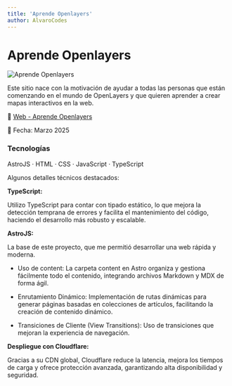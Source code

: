 ```yaml
---
title: 'Aprende Openlayers'
author: AlvaroCodes
---
```


# Aprende Openlayers

<img
  src="/porfolio/images/aprende-ol.webp"
  alt="Aprende Openlayers"
  transition:name="Aprende Openlayers"
/>

Este sitio nace con la motivación de ayudar a todas las personas que están comenzando en el mundo de OpenLayers y que quieren aprender a crear mapas interactivos en la web.

🔗 [Web - Aprende Openlayers](https://aprendeopenlayers.dev/)

📅 Fecha: Marzo 2025

### Tecnologías 
AstroJS · HTML · CSS · JavaScript · TypeScript

Algunos detalles técnicos destacados:

**TypeScript:**  

Utilizo TypeScript para contar con tipado estático, lo que mejora la detección temprana de errores y facilita el mantenimiento del código, haciendo el desarrollo más robusto y escalable.

**AstroJS:**  

La base de este proyecto, que me permitió desarrollar una web rápida y moderna.

- Uso de content: La carpeta content en Astro organiza y gestiona fácilmente todo el contenido, integrando archivos Markdown y MDX de forma ágil.

- Enrutamiento Dinámico: Implementación de rutas dinámicas para generar páginas basadas en colecciones de artículos, facilitando la creación de contenido dinámico.

- Transiciones de Cliente (View Transitions): Uso de transiciones que mejoran la experiencia de navegación.

**Despliegue con Cloudflare:**  

Gracias a su CDN global, Cloudflare reduce la latencia, mejora los tiempos de carga y ofrece protección avanzada, garantizando alta disponibilidad y seguridad.